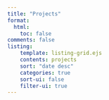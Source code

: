 ```yaml
---
title: "Projects"
format:
  html:
    toc: false
comments: false
listing:
    template: listing-grid.ejs
    contents: projects
    sort: "date desc"
    categories: true
    sort-ui: false
    filter-ui: true
---
```


